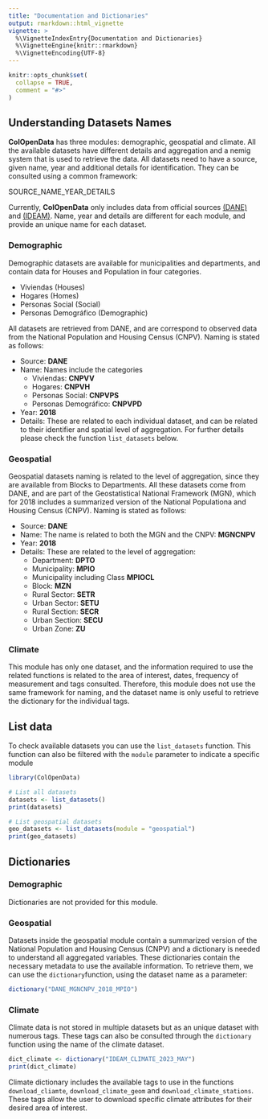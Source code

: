 ```yaml
---
title: "Documentation and Dictionaries"
output: rmarkdown::html_vignette
vignette: >
  %\VignetteIndexEntry{Documentation and Dictionaries}
  %\VignetteEngine{knitr::rmarkdown}
  %\VignetteEncoding{UTF-8}
---
```


```r
knitr::opts_chunk$set(
  collapse = TRUE,
  comment = "#>"
)
```

## Understanding Datasets Names

**ColOpenData** has three  modules: demographic, geospatial and 
climate. All the available datasets have different details and aggregation and a nemig system that is used to retrieve the data. All datasets need to have a source, given name, year and additional details for identification. They can be consulted using a common framework:

::: {.alert .alert-info}
  SOURCE_NAME_YEAR_DETAILS
:::

Currently, **ColOpenData** only includes data from official sources [(DANE)](https://www.dane.gov.co/index.php/en/) and [(IDEAM)]( http://www.ideam.gov.co/). Name, year and details are different for each 
module, and provide an unique name for each dataset.

### Demographic

Demographic datasets are available for municipalities and departments, and contain data for Houses and Population in four categories.

- Viviendas (Houses)
- Hogares (Homes)
- Personas Social (Social)
- Personas Demográfico (Demographic)

All datasets are retrieved from DANE, and are correspond to observed data from the National Population and Housing Census (CNPV). Naming is stated as follows:

- Source: **DANE**
- Name: Names include the categories
    - Viviendas: **CNPVV**
    - Hogares: **CNPVH**
    - Personas Social: **CNPVPS**
    - Personas Demográfico: **CNPVPD**
- Year: **2018**
- Details: These are related to each individual dataset, and can be related to their identifier and spatial level of aggregation. For further details please check the function `list_datasets` below.

### Geospatial

Geospatial datasets naming is related to the level of aggregation, since they are available from Blocks to Departments. All these datasets come from DANE, and are part of the Geostatistical National Framework (MGN), which for 2018 includes a summarized version of the National Populationa and Housing Census (CNPV). Naming is stated as follows:

- Source: **DANE**
- Name: The name is related to both the MGN and the CNPV: **MGNCNPV**
- Year: **2018**
- Details: These are related to the level of aggregation:
  - Department: **DPTO**
  - Municipality: **MPIO**
  - Municipality including Class **MPIOCL**
  - Block: **MZN**
  - Rural Sector: **SETR**
  - Urban Sector: **SETU**
  - Rural Section: **SECR**
  - Urban Section: **SECU**
  - Urban Zone: **ZU**

### Climate

This module has only one dataset, and the information required to use the related functions is related to the area of interest, dates, frequency of measurement and tags consulted. Therefore, this module does not use the same framework for naming, and the dataset name is only useful to retrieve the dictionary for the individual tags.

## List data

To check available datasets you can use the `list_datasets` function.
This function can also be filtered with the `module` parameter to indicate a specific module

```r
library(ColOpenData)
```

```r
# List all datasets
datasets <- list_datasets()
print(datasets)
```

```r
# List geospatial datasets
geo_datasets <- list_datasets(module = "geospatial")
print(geo_datasets)
```

## Dictionaries

### Demographic

Dictionaries are not provided for this module.

### Geospatial

Datasets inside the geospatial module contain a summarized version of the
National Population and Housing Census (CNPV) and a dictionary is needed to
understand all aggregated variables. These dictionaries contain the necessary metadata to use the available information. To retrieve them, we can use the `dictionary`function, using the dataset name as a parameter:

```r
dictionary("DANE_MGNCNPV_2018_MPIO")
```

### Climate

Climate data is not stored in multiple datasets but as an unique dataset with
numerous tags. These tags can also be consulted through the `dictionary`
function using the name of the climate dataset.

```r
dict_climate <- dictionary("IDEAM_CLIMATE_2023_MAY")
print(dict_climate)
```

Climate dictionary includes the available tags to use in the functions `download_cliamte`, `download_climate_geom` and `download_climate_stations`.
These tags allow the user to download specific climate attributes for their desired area of interest.
